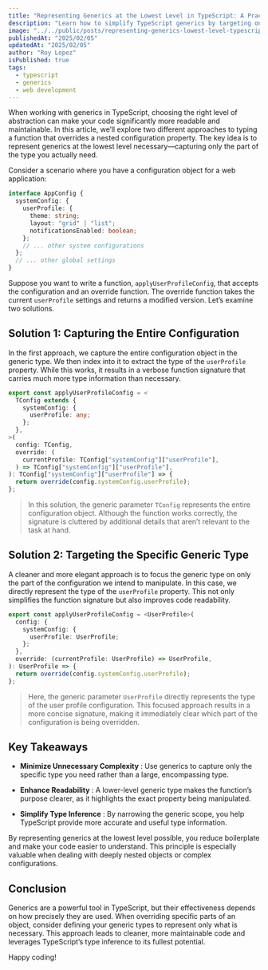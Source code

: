 ```yaml
---
title: "Representing Generics at the Lowest Level in TypeScript: A Practical Approach"
description: "Learn how to simplify TypeScript generics by targeting only the necessary type information. This article explores two approaches to overriding a nested configuration property and demonstrates why a lower-level generic type leads to better readability and maintainability."
image: "../../public/posts/representing-generics-lowest-level-typescript.jpg"
publishedAt: "2025/02/05"
updatedAt: "2025/02/05"
author: "Roy Lopez"
isPublished: true
tags:
  - typescript
  - generics
  - web development
---
```


When working with generics in TypeScript, choosing the right level of abstraction can make your code significantly more readable and maintainable. In this article, we’ll explore two different approaches to typing a function that overrides a nested configuration property. The key idea is to represent generics at the lowest level necessary—capturing only the part of the type you actually need.

Consider a scenario where you have a configuration object for a web application:

```typescript
interface AppConfig {
  systemConfig: {
    userProfile: {
      theme: string;
      layout: "grid" | "list";
      notificationsEnabled: boolean;
    };
    // ... other system configurations
  };
  // ... other global settings
}
```

Suppose you want to write a function, `applyUserProfileConfig`, that accepts the configuration and an override function. The override function takes the current `userProfile` settings and returns a modified version. Let’s examine two solutions.

## Solution 1: Capturing the Entire Configuration

In the first approach, we capture the entire configuration object in the generic type. We then index into it to extract the type of the `userProfile` property. While this works, it results in a verbose function signature that carries much more type information than necessary.

```typescript
export const applyUserProfileConfig = <
  TConfig extends {
    systemConfig: {
      userProfile: any;
    };
  },
>(
  config: TConfig,
  override: (
    currentProfile: TConfig["systemConfig"]["userProfile"],
  ) => TConfig["systemConfig"]["userProfile"],
): TConfig["systemConfig"]["userProfile"] => {
  return override(config.systemConfig.userProfile);
};
```

> In this solution, the generic parameter `TConfig` represents the entire configuration object.
> Although the function works correctly, the signature is cluttered by additional details that aren’t relevant to the task at hand.

## Solution 2: Targeting the Specific Generic Type

A cleaner and more elegant approach is to focus the generic type on only the part of the configuration we intend to manipulate. In this case, we directly represent the type of the `userProfile` property. This not only simplifies the function signature but also improves code readability.

```typescript
export const applyUserProfileConfig = <UserProfile>(
  config: {
    systemConfig: {
      userProfile: UserProfile;
    };
  },
  override: (currentProfile: UserProfile) => UserProfile,
): UserProfile => {
  return override(config.systemConfig.userProfile);
};
```

> Here, the generic parameter `UserProfile` directly represents the type of the user profile configuration.
> This focused approach results in a more concise signature, making it immediately clear which part of the configuration is being overridden.

## Key Takeaways

- **Minimize Unnecessary Complexity** : Use generics to capture only the specific type you need rather than a large, encompassing type.

- **Enhance Readability** : A lower-level generic type makes the function’s purpose clearer, as it highlights the exact property being manipulated.

- **Simplify Type Inference** : By narrowing the generic scope, you help TypeScript provide more accurate and useful type information.

By representing generics at the lowest level possible, you reduce boilerplate and make your code easier to understand. This principle is especially valuable when dealing with deeply nested objects or complex configurations.

## Conclusion

Generics are a powerful tool in TypeScript, but their effectiveness depends on how precisely they are used. When overriding specific parts of an object, consider defining your generic types to represent only what is necessary. This approach leads to cleaner, more maintainable code and leverages TypeScript’s type inference to its fullest potential.

Happy coding!
